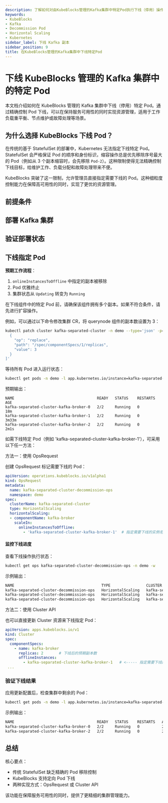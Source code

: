 ```yaml
---
description: 了解如何对由KubeBlocks管理的Kafka集群中特定Pod执行下线（停用）操作。
keywords:
- KubeBlocks
- Kafka
- Decommission Pod
- Horizontal Scaling
- Kubernetes
sidebar_label: 下线 Kafka 副本
sidebar_position: 9
title: 在KubeBlocks管理的Kafka集群中下线特定Pod
---
```


# 下线 KubeBlocks 管理的 Kafka 集群中的特定 Pod

本文档介绍如何在 KubeBlocks 管理的 Kafka 集群中下线（停用）特定 Pod。通过精确控制 Pod 下线，可以在保持服务可用性的同时实现资源管理，适用于工作负载重平衡、节点维护或故障处理等场景。

## 为什么选择 KubeBlocks 下线 Pod？

在传统的基于 StatefulSet 的部署中，Kubernetes 无法指定下线特定 Pod。StatefulSet 会严格保证 Pod 的顺序和身份标识，缩容操作总是优先移除序号最大的 Pod（例如从 3 个副本缩容时，会先移除 `Pod-2`）。这种限制使得无法精确控制下线目标，给维护工作、负载分配和故障处理带来不便。

KubeBlocks 突破了这一限制，允许管理员直接指定需要下线的 Pod。这种细粒度控制能力在保障高可用性的同时，实现了更优的资源管理。

## 前提条件


<Prerequisites />

## 部署 Kafka 集群


<CreateCluster />

## 验证部署状态


<VerifyCluster />

## 下线指定 Pod

**预期工作流程**：
1. `onlineInstancesToOffline` 中指定的副本被移除
2. Pod 优雅终止
3. 集群状态从 `Updating` 转变为 `Running`

在下线组件中的特定 Pod 前，请确保该组件拥有多个副本。如果不符合条件，请先进行扩容操作。

例如，可以通过以下命令修改集群 CR，将 querynode 组件的副本数设置为 3：

```bash
kubectl patch cluster kafka-separated-cluster -n demo --type='json' -p='[
  {
    "op": "replace",
    "path": "/spec/componentSpecs/1/replicas",
    "value": 3
  }
]'
```

等待所有 Pod 进入运行状态：
```bash
kubectl get pods -n demo -l app.kubernetes.io/instance=kafka-separated-cluster,apps.kubeblocks.io/component-name=kafka-broker
```
预期输出：
```
NAME                                     READY   STATUS    RESTARTS   AGE
kafka-separated-cluster-kafka-broker-0   2/2     Running   0          18m
kafka-separated-cluster-kafka-broker-1   2/2     Running   0          3m33m
kafka-separated-cluster-kafka-broker-2   2/2     Running   0          2m1s
```

如需下线特定 Pod（例如 'kafka-separated-cluster-kafka-broker-1'），可采用以下任一方法：

<Tabs>

  <TabItem value="opsRequest" label="OpsRequest API" default>

  方法一：使用 OpsRequest

  创建 OpsRequest 标记需要下线的 Pod：

  ```yaml
  apiVersion: operations.kubeblocks.io/v1alpha1
  kind: OpsRequest
  metadata:
    name: kafka-separated-cluster-decommission-ops
    namespace: demo
  spec:
    clusterName: kafka-separated-cluster
    type: HorizontalScaling
    horizontalScaling:
    - componentName: kafka-broker
      scaleIn:
        onlineInstancesToOffline:
          - 'kafka-separated-cluster-kafka-broker-1'  # 指定需要下线的实例名称
  ```

  #### 监控下线进度
  查看下线操作执行状态：

  ```bash
  kubectl get ops kafka-separated-cluster-decommission-ops -n demo -w
  ```
  示例输出：

  ```bash
  NAME                                       TYPE                CLUSTER                   STATUS    PROGRESS   AGE
  kafka-separated-cluster-decommission-ops   HorizontalScaling   kafka-separated-cluster   Running   0/1        8s
  kafka-separated-cluster-decommission-ops   HorizontalScaling   kafka-separated-cluster   Running   1/1        31s
  kafka-separated-cluster-decommission-ops   HorizontalScaling   kafka-separated-cluster   Succeed   1/1        31s
  ```

  </TabItem>

  <TabItem value="ClusterAPI" label="Cluster API">

  方法二：使用 Cluster API

  也可以直接更新 Cluster 资源来下线指定 Pod：

  ```yaml
  apiVersion: apps.kubeblocks.io/v1
  kind: Cluster
  spec:
    componentSpecs:
      - name: kafka-broker
        replicas: 2       # 下线后的预期副本数
        offlineInstances:
          - kafka-separated-cluster-kafka-broker-1   # <----- 指定需要下线的 Pod
   ...
  ```
  </TabItem>

</Tabs>

### 验证下线结果

应用更新配置后，检查集群中剩余的 Pod：
```bash
kubectl get pods -n demo -l app.kubernetes.io/instance=kafka-separated-cluster,apps.kubeblocks.io/component-name=kafka-broker
```

示例输出：
```bash
NAME                                     READY   STATUS    RESTARTS   AGE
kafka-separated-cluster-kafka-broker-0   2/2     Running   0          24m
kafka-separated-cluster-kafka-broker-2   2/2     Running   0          2m1s
```

## 总结
核心要点：
- 传统 StatefulSet 缺乏精确的 Pod 移除控制
- KubeBlocks 支持定向 Pod 下线
- 两种实现方式：OpsRequest 或 Cluster API

该功能在保障服务可用性的同时，提供了更精细的集群管理能力。